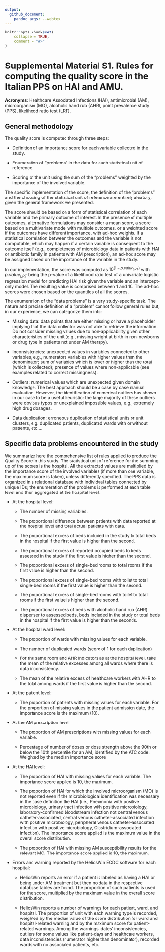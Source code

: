 ```yaml
---
output:
  github_document:
    pandoc_args: --webtex
---
```


<!-- README.md is generated from README.Rmd. Please edit that file -->

```r
knitr::opts_chunk$set(
	collapse = TRUE,
	comment = "#>"
)
```

# Supplemental Material S1. Rules for computing the quality score in the Italian PPS on HAI and AMU.

**Acronyms**: Healthcare Associated Infections (HAI), antimicrobial (AM), microorganism (MO), alcoholic hand rub (AHR), point prevalence study (PPS), likelihood ratio test (LRT).


## General methodology

The quality score is computed through three steps:

* Definition of an importance score for each variable collected in the study.

*	Enumeration of “problems” in the data for each statistical unit of reference.

*	Scoring of the unit using the sum of the “problems” weighted by the importance of the involved variable.

The specific implementation of the score, the definition of the “problems” and the choosing of the statistical unit of reference are entirely aleatory, given the general framework we presented.

The score should be based on a form of statistical correlation of each variable and the primary outcome of interest. In the presence of multiple outcomes, alternative formulations may consider a mean score, a score based on a multivariate model with multiple outcomes, or a weighted score if the outcomes have different importance, with ad-hoc weights. If a statistical correlation between the outcomes and the variable is not computable, which may happen if a certain variable is consequent to the outcome itself (e.g., completeness of microbiology data in patients with HAI or antibiotic family in patients with AM prescription), an ad-hoc score may be assigned based on the importance of the variable in the study.

In our implementation, the score was computed as $10^{(1-p.value_{LRT})}$ with $p.value_{LRT}$ being the p-value of a likelihood ratio test of a univariate logistic regression model for predicting HAI risk given the variable and an intercept-only model. The resulting value is comprised between 1 and 10. The ad-hoc scores were chosen based on the quantiles of all the scores.

The enumeration of the “data problems” is a very study-specific task. The nature and precise definition of a “problem” cannot follow general rules but, in our experience, we can categorize them into:

* Missing data: data points that are either missing or have a placeholder implying that the data collector was not able to retrieve the information. Do not consider missing values due to non-applicability given other characteristics of the unit (e.g., missing weight at birth in non-newborns or drug type in patients not under AM therapy).

* Inconsistencies: unexpected values in variables connected to other variables, e.g., numerators variables with higher values than the denominator; sum of variables which is lower or higher than the total (which is collected); presence of values where non-applicable (see examples related to correct missingness).

* Outliers: numerical values which are unexpected given domain knowledge. The best approach should be a case by case manual evaluation. However, the identification of numerical outliers has shown in our case to be a useful heuristic: the large majority of these outliers were obvious typos or unexplained impossible values, e.g., extremely high drug dosages.

* Data duplication: erroneous duplication of statistical units or unit clusters, e.g. duplicated patients, duplicated wards with or without patients, etc….

## Specific data problems encountered in the study

We summarize here the comprehensive list of rules applied to produce the Quality Score in this study. The statistical unit of reference for the summing up of the scores is the hospital. All the extracted values are multiplied by the importance score of the involved variables (if more than one variable, the maximum score is taken), unless differently specified. The PPS data is organized in a relational database with individual tables connected by unique IDs; the enumeration of the problems is performed at each table level and then aggregated at the hospital level.

* At the hospital level:

   + The number of missing variables.
		
   + The proportional difference between patients with data reported at the hospital level and total actual patients with data.
		
   + The proportional excess of beds included in the study to total beds in the hospital if the first value is higher than the second.
		
   + The proportional excess of reported occupied beds to beds assessed in the study if the first value is higher than the second.
		
   + The proportional excess of single-bed rooms to total rooms if the first value is higher than the second.
		
   + The proportional excess of single-bed rooms with toilet to total single-bed rooms if the first value is higher than the second.
		
   + The proportional excess of single-bed rooms with toilet to total rooms if the first value is higher than the second.
		
   + The proportional excess of beds with alcoholic hand rub (AHR) dispenser to assessed beds, beds included in the study or total beds in the hospital if the first value is higher than the seconds.

* At the hospital ward level:
		
   + The proportion of wards with missing values for each variable.
		
   + The number of duplicated wards (score of 1 for each duplication)
		
   + For the same room and AHR indicators as at the hospital level, take the mean of the relative excesses among all wards where there is data inconsistency.
		
   + The mean of the relative excess of healthcare workers with AHR to the total among wards if the first value is higher than the second.

* At the patient level:
		
   + The proportion of patients with missing values for each variable. For the proportion of missing values in the patient admission date, the importance score is the maximum (10).

* At the AM prescription level
		
   + The proportion of AM prescriptions with missing values for each variable.
		
   + Percentage of number of doses or dose strength above the 90th or below the 10th percentile for an AM, identified by the ATC code. Weighted by the median importance score
	
* At the HAI level:
		
   + The proportion of HAI with missing values for each variable. The importance score applied is 10, the maximum.
		
   + The proportion of HAI for which the involved microorganism (MO) is not reported even if the microbiological identification was necessary in the case definition the HAI (i.e., Pneumonia with positive microbiology, urinary tract infection with positive microbiology, laboratory-confirmed bloodstream infection not central venous catheter-associated, central venous catheter-associated infection with positive microbiology, peripheral venous catheter-associated infection with positive microbiology, Clostridium-associated infection). The importance score applied is the maximum value in the overall score distribution.
		
   + The proportion of HAI with missing AM susceptibility results for the relevant MO. The importance score applied is 10, the maximum.

* Errors and warning reported by the HelicsWin ECDC software for each hospital:
		
   + HelicsWin reports an error if a patient is labeled as having a HAI or being under AM treatment but then no data in the respective database tables are found. The proportion of such patients is used for the score, multiplied by the maximum value in the overall score distribution.
		
   + HelicsWin reports a number of warnings for each patient, ward, and hospital. The proportion of unit with each warning type is recorded, weighted by the median value of the score distribution for ward and hospital-related warning and by the maximum score for patient-related warnings. Among the warnings: dates' inconsistencies, outliers for some values like patient-days and healthcare workers, data inconsistencies (numerator higher than denominator), recorded wards with no associated patients, etc.

